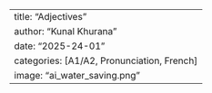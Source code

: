 ---
title: "Adjectives"
author: "Kunal Khurana"
date: "2025-24-01"
categories: [A1/A2, Pronunciation, French]
image: "ai_water_saving.png"
---